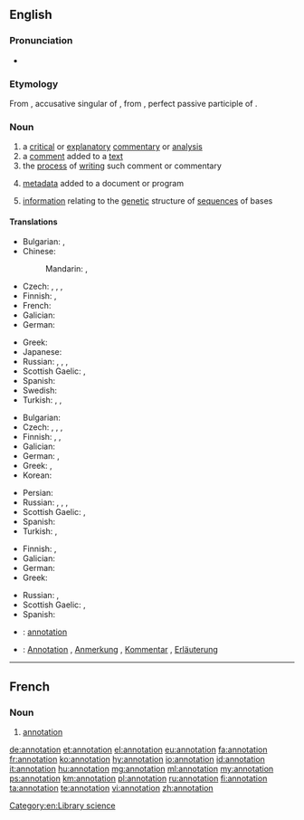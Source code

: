 ==English==

===Pronunciation===
* {{rhymes|eɪʃən}}

===Etymology===
From {{etyl|la|en}} {{m|la|annotātiōnem}}, accusative singular of {{m|la|annotātiō||remark, annotation}}, from {{m|la|annotātus}}, perfect passive participle of {{m|la|annotō||note down, remark}}.

===Noun===
{{wikipedia}}
{{en-noun}}

# a [[critical]] or [[explanatory]] [[commentary]] or [[analysis]]
# a [[comment]] added to a [[text]]
# the [[process]] of [[writing]] such comment or commentary
# {{context|computing|lang=en}} [[metadata]] added to a document or program
# {{context|genetics|lang=en}} [[information]] relating to the [[genetic]] structure of [[sequence]]s of bases

====Translations====
{{trans-top|critical or explanatory commentary or analysis}}
* Bulgarian: {{t+|bg|коментар}},  {{t|bg|анотация}}
* Chinese:
*: Mandarin: {{t+|cmn|註解|sc=Hani}}, {{t+|cmn|注解|tr=zhùjiě|sc=Hani}}
* Czech: {{t+|cs|anotace|f}}, {{t+|cs|poznámka|f}}, {{t|cs|vysvětlivka|f}}, {{t+|cs|komentář|m}}
* Finnish: {{t+|fi|huomautus}}, {{t+|fi|kommentti}}
* French: {{t+|fr|annotation|f}}
* Galician: {{t+|gl|anotación|f}}
* German: {{t+|de|Kommentar|m}}
{{trans-mid}}
* Greek: {{t|el|επισημείωση|tr=episimeíosi|sc=Grek}}
* Japanese: {{t+|ja|注解|tr=ちゅうかい, chūkai|sc=Jpan}}
* Russian: {{t+|ru|комментарий|m|tr=kommentárij|sc=Cyrl}}, {{t+|ru|примечание|n|tr=primečánije|sc=Cyrl}}, {{t+|ru|пояснение|n|tr=pojasnénije|sc=Cyrl}}, {{t+|ru|аннотация|f|tr=annotácija|sc=Cyrl}}
* Scottish Gaelic: {{t|gd|mìneachadh|m}}, {{t|gd|notachadh|m}}
* Spanish: {{t|es|anotación|f}}
* Swedish: {{t+|sv|anteckning}}
* Turkish: {{t+|tr|belirtim}}, {{t|tr|açıklayıcı not}}, {{t|tr|bilgi notu}}
{{trans-bottom}}

{{trans-top|comment added to a text}}
* Bulgarian: {{t|bg|обяснителна бележка}}
* Czech: {{t+|cs|anotace|f}}, {{t+|cs|poznámka|f}}, {{t|cs|vysvětlivka|f}}, {{t+|cs|komentář|m}}
* Finnish: {{t|fi|reunahuomautus}}, {{t+|fi|huomautus}}, {{t+|fi|kommentti}}
* Galician: {{t+|gl|anotación|f}}
* German: {{t+|de|Anmerkung|f}}, {{t+|de|Bemerkung|f}}
* Greek: {{t+|el|υποσημείωση|f|tr=yposimeíosi|sc=Grek}}, {{t+|el|σχόλιο|f|tr=schólio|sc=Grek}}
* Korean: {{t+|ko|주석|sc=Kore}}
{{trans-mid}}
* Persian: {{t|fa|حاشیه‌نویسی|tr=hâšiye-nevisi|sc=fa-Arab}}
* Russian: {{t+|ru|комментарий|m|tr=kommentárij|sc=Cyrl}}, {{t+|ru|примечание|n|tr=primečánije|sc=Cyrl}}, {{t+|ru|пояснение|n|tr=pojasnénije|sc=Cyrl}}, {{t+|ru|аннотация|f|tr=annotácija|sc=Cyrl}}
* Scottish Gaelic: {{t|gd|mìneachadh|m}}, {{t|gd|notachadh|m}}
* Spanish: {{t|es|anotación|f}}
* Turkish: {{t+|tr|dipnot}}, {{t|tr|hāşiye}}
{{trans-bottom}}

{{trans-top|process of writing a comment or commentary}}
* Finnish: {{t|fi|kommentointi}}, {{t|fi|huomiointi}}
* Galician: {{t+|gl|anotación|f}}
* German: {{t|de|Kommentierung|f}}
* Greek: {{t+|el|σχολιασμός|m|tr=scholiasmós|sc=Grek}}
{{trans-mid}}
* Russian: {{t+|ru|аннотирование|n|tr=annotírovanije|sc=Cyrl}}, {{t+|ru|комментирование|n|tr=kommentírovanije|sc=Cyrl}}
* Scottish Gaelic: {{t|gd|mìneachadh|m}}, {{t|gd|notachadh|m}}
* Spanish: {{t|es|anotación|f}}
{{trans-bottom}}

{{trans-top|metadata added to a document or program}}
{{trans-mid}}
{{trans-bottom}}

{{trans-top|information relating to the genetic structure of sequences of bases}}
{{trans-mid}}
{{trans-bottom}}

{{checktrans-top}}
* {{ttbc|fr}}: [[#French|annotation]] {{g|f}}
{{trans-mid}}
* {{ttbc|de}}: [[Annotation]] {{g|f}}, [[Anmerkung]] {{g|f}}, [[Kommentar]] {{g|m}}, [[Erläuterung]] {{g|f}}
{{trans-bottom}}

[[Category:en:Library science]]

----

==French==

===Noun===
{{fr-noun|f}}

# [[#Noun|annotation]]

[[de:annotation]]
[[et:annotation]]
[[el:annotation]]
[[eu:annotation]]
[[fa:annotation]]
[[fr:annotation]]
[[ko:annotation]]
[[hy:annotation]]
[[io:annotation]]
[[id:annotation]]
[[it:annotation]]
[[hu:annotation]]
[[mg:annotation]]
[[ml:annotation]]
[[my:annotation]]
[[ps:annotation]]
[[km:annotation]]
[[pl:annotation]]
[[ru:annotation]]
[[fi:annotation]]
[[ta:annotation]]
[[te:annotation]]
[[vi:annotation]]
[[zh:annotation]]